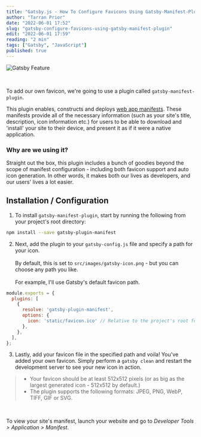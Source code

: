 ```yaml
---
title: "Gatsby.js - How To Configure Favicons Using Gatsby-Manifest-Plugin"
author: "Tarran Prior"
date: "2022-06-01 17:52"
slug: "gatsby-configure-favicons-using-gatsby-manifest-plugin"
edit: "2022-06-01 17:59"
reading: "2 min"
tags: ["Gatsby", "JavaScript"]
published: true
---
```


![Gatsby Feature](./gatsby-feature.png)

<br />

To add our own favicon, we're going to use a plugin called `gatsby-manifest-plugin`.

This plugin enables, constructs and deploys [web app manifests](https://developer.mozilla.org/en-US/docs/Web/Manifest). These manifests provide all of the necessary information (such as your site's title, description, icon information etc.) for users to be able to download and 'install' your site to their device, and present it as if it were a native application.

### Why are we using it?

Straight out the box, this plugin includes a bunch of goodies beyond the scope of manifest configuration - including both favicon support and auto icon generation. In other words, it makes both our lives as developers, and our users' lives a lot easier.

## Installation / Configuration
1. To install `gatsby-manifest-plugin`, start by running the following from your project's root directory:
```bash
npm install --save gatsby-plugin-manifest
```

2. Next, add the plugin to your `gatsby-config.js` file and specify a path for your icon.<br /><br />By default, this is set to `src/images/gatsby-icon.png` - but you can choose any path you like.<br/><br/>
For example, I'll use Gatsby's default favicon path.
```javascript
module.exports = {
  plugins: [
    {
      resolve: 'gatsby-plugin-manifest',
      options: {
        icon: 'static/favicon.ico' // Relative to the project's root folder
      },
    },
  ],
};
```

3. Lastly, add your favicon file in the specified path and voila! You've added your own favicon. Simply perform a `gatsby clean` and restart the development server to see your new icon in action.

> - Your favicon should be at least 512x512 pixels (or as big as the largest generated icon - 512x512 by default.)
> - The plugin supports the following formats: JPEG, PNG, WebP, TIFF, GIF or SVG.

<br />

To view your site's manifest, launch your website and go to *Developer Tools > Application > Manifest*.